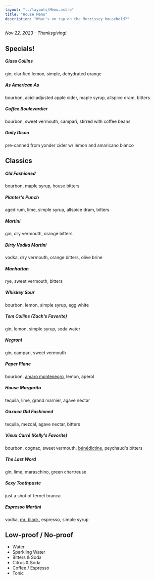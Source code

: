 ```yaml
---
layout: "../layouts/Menu.astro"
title: "House Menu"
description: "What's on tap on the Morrissey household?"
---
```


_Nov 22, 2023 - Thanksgiving!_

## Specials!

##### Glass Collins

gin, clarified lemon, simple, dehydrated orange

##### As American As

bourbon, acid-adjusted apple cider, maple syrup, allspice dram, bitters

##### Coffee Boulevardier

bourbon, sweet vermouth, campari, stirred with coffee beans

##### Daily Disco

pre-canned from yonder cider w/ lemon and amaricano bianco

## Classics

##### Old Fashioned

bourbon, maple syrup, house bitters

##### Planter's Punch

aged rum, lime, simple syrup, allspice dram, bitters

##### Martini

gin, dry vermouth, orange bitters

##### Dirty Vodka Martini

vodka, dry vermouth, orange bitters, olive brine

##### Manhattan

rye, sweet vermouth, bitters

##### Whiskey Sour

bourbon, lemon, simple syrup, egg white

##### Tom Collins _(Zach's Favorite)_

gin, lemon, simple syrup, soda water

##### Negroni

gin, campari, sweet vermouth

##### Paper Plane

bourbon, [amaro montenegro](https://www.amaromontenegro.com/en), lemon, aperol

##### House Margarita

tequila, lime, grand marnier, agave nectar

##### Oaxaca Old Fashioned

tequila, mezcal, agave nectar, bitters

##### Vieux Carré _(Kelly's Favorite)_

bourbon, cognac, sweet vermouth, [bénédictine](https://www.liquor.com/benedictine-cocktail-recipes-5114279), peychaud's bitters

##### The Last Word

gin, lime, maraschino, green chartreuse

##### Sexy Toothpaste

just a shot of fernet branca

##### Espresso Martini

vodka, [mr. black](https://mrblack.co/us/), espresso, simple syrup

## Low-proof / No-proof

- Water
- Sparkling Water
- Bitters & Soda
- Citrus & Soda
- Coffee / Espresso
- Tonic
